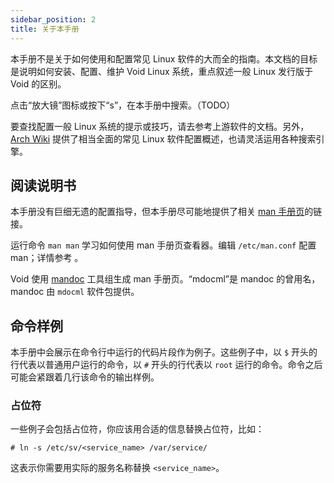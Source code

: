 ```yaml
---
sidebar_position: 2
title: 关于本手册
---
```



本手册不是关于如何使用和配置常见 Linux 软件的大而全的指南。本文档的目标是说明如何安装、配置、维护 Void Linux 系统，重点叙述一般 Linux 发行版于 Void 的区别。

点击“放大镜”图标或按下“s”，在本手册中搜索。（TODO）

要查找配置一般 Linux 系统的提示或技巧，请去参考上游软件的文档。另外，[Arch Wiki](https://wiki.archlinux.org/) 提供了相当全面的常见 Linux 软件配置概述，也请灵活运用各种搜索引擎。

## 阅读说明书

本手册没有巨细无遗的配置指导，但本手册尽可能地提供了相关 [man 手册页](https://man.voidlinux.org/)的链接。

运行命令 `man man` 学习如何使用 <Man to="man/1" /> man 手册页查看器。编辑 `/etc/man.conf` 配置 man；详情参考 <Man to="man.conf/5" />。

Void 使用 [mandoc](https://mandoc.bsd.lv/) 工具组生成 man 手册页。“mdocml”是 mandoc 的曾用名，mandoc 由 `mdocml` 软件包提供。

## 命令样例

本手册中会展示在命令行中运行的代码片段作为例子。这些例子中，以 `$` 开头的行代表以普通用户运行的命令，以 `#` 开头的行代表以 `root` 运行的命令。命令之后可能会紧跟着几行该命令的输出样例。

### 占位符

一些例子会包括占位符，你应该用合适的信息替换占位符，比如：

```
# ln -s /etc/sv/<service_name> /var/service/
```

这表示你需要用实际的服务名称替换 `<service_name>`。
